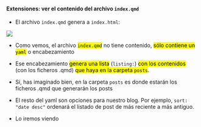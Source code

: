 ::: {.callout-warning collapse="true" appearance="default" icon="false" width="100%"}
#### Extensiones: ver el contenido  del archivo `index.qmd`

- El archivo  `index.qmd` genera a `index.html`:


::: { layout-ncol="1"}
![](./imagenes/tt_01/img_08.png){fig-align="center"}
:::

- Como vemos, el archivo <mark>`index.qmd`</mark> no tiene contenido, <mark>sólo contiene un `yaml`</mark> o encabezamiento

- Ese encabezamiento <mark>genera una lista</mark> (`listing:`) <mark>con los contenidos</mark> (con los ficheros .qmd) <mark>que haya en la carpeta `posts`</mark>.

- Sí, has imaginado bien, en la carpeta `posts` es donde estarán los ficheros .qmd que generarán los posts

- El resto del yaml son opciones para nuestro blog. Por ejemplo, `sort: "date desc"` ordenará el listado de post de más reciente a más antiguo.

- Lo iremos viendo
:::
